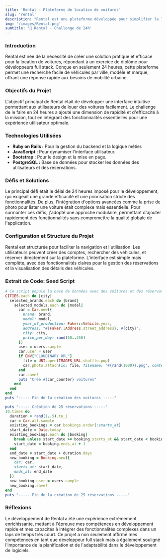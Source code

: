 ```yaml
---
title: 'Rental - Plateforme de location de voitures'
slug: 'rental'
description: "Rental est une plateforme développée pour simplifier la location de voitures. Créée comme un projet de fin d'études pour un diplôme de développeur full stack, cette application a été réalisée en 24 heures et permet aux utilisateurs de trouver des voitures basées sur la ville, le modèle et la marque."
img: '/images/Rental.png'
sumtitle: '🚗 Rental - Challenge de 24h'
---
```


### Introduction

Rental est née de la nécessité de créer une solution pratique et efficace pour la location de voitures, répondant à un exercice de diplôme pour développeurs full stack. Conçue en seulement 24 heures, cette plateforme permet une recherche facile de véhicules par ville, modèle et marque, offrant une réponse rapide aux besoins de mobilité urbaine.

### Objectifs du Projet

L'objectif principal de Rental était de développer une interface intuitive permettant aux utilisateurs de louer des voitures facilement. Le challenge de le faire en 24 heures a ajouté une dimension de rapidité et d'efficacité à la mission, tout en intégrant des fonctionnalités essentielles pour une expérience utilisateur optimale.

### Technologies Utilisées

- **Ruby on Rails :** Pour la gestion du backend et la logique métier.
- **JavaScript :** Pour dynamiser l'interface utilisateur.
- **Bootstrap :** Pour le design et la mise en page.
- **PostgreSQL :** Base de données pour stocker les données des utilisateurs et des réservations.

### Défis et Solutions

Le principal défi était le délai de 24 heures imposé pour le développement, qui exigeait une grande efficacité et une priorisation stricte des fonctionnalités. De plus, l'intégration d'options avancées comme la prise de photo pour lister une voiture était complexe mais essentielle. Pour surmonter ces défis, j'adopté une approche modulaire, permettant d'ajouter rapidement des fonctionnalités sans compromettre la qualité globale de l'application.

### Configuration et Structure du Projet

Rental est structurée pour faciliter la navigation et l'utilisation. Les utilisateurs peuvent créer des comptes, rechercher des véhicules, et réserver directement sur la plateforme. L'interface est simple mais complète, avec des fonctionnalités claires pour la gestion des réservations et la visualisation des détails des véhicules.

### Extrait de Code: Seed Script

```ruby title="seed.rb"
# Ce script popule la base de données avec des voitures et des réservations de manière dynamique
CITIES.each do |city|
  selected_brands.each do |brand|
    selected_models.each do |model|
      car = Car.new({
        brand: brand,
        model: model,
        year_of_production: Faker::Vehicle.year,
        address: "#{Faker::Address.street_address}, #{city}",
        city: city,
        price_per_day: rand(50..350)
      })
      user = users.sample
      car.user = user
      if ENV["CLOUDINARY_URL"]
        file = URI.open(IMAGES_URL.shuffle.pop)
        car.photo.attach(io: file, filename: "#{rand(1000)}.png", content_type: "image/png")
      end
      car.save!
      puts "Créé #{car_counter} voitures"
    end
  end
end
puts "----- Fin de la création des voitures -----"

puts "----- Création de 25 réservations -----"
10.times do
  duration = rand(1..5).to_i
  car = Car.all.sample
  existing_bookings = car.bookings.order(:starts_at)
  start_date = Date.today
  existing_bookings.each do |booking|
    break unless start_date >= booking.starts_at && start_date < booking.ends_at
    start_date = booking.ends_at + 1
  end
  end_date = start_date + duration.days
  new_booking = Booking.new({
    car: car,
    starts_at: start_date,
    ends_at: end_date
  })
  new_booking.user = users.sample
  new_booking.save!
end
puts "----- Fin de la création de 25 réservations -----"
```

### Réflexions

Le développement de Rental a été une expérience extrêmement enrichissante, mettant à l'épreuve mes compétences en développement rapide et mes capacités à intégrer des fonctionnalités complexes dans un laps de temps très court. Ce projet a non seulement affirmé mes compétences en tant que développeur full stack mais a également souligné l'importance de la planification et de l'adaptabilité dans le développement de logiciels.
